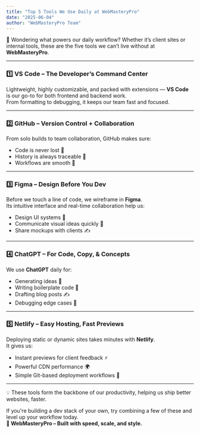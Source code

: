 ---
title: "Top 5 Tools We Use Daily at WebMasteryPro"
date: "2025-06-04"
author: "WebMasteryPro Team"
---

🧰 Wondering what powers our daily workflow? Whether it’s client sites or internal tools, these are the five tools we can’t live without at **WebMasteryPro**.

---

### 1️⃣ VS Code – The Developer’s Command Center

Lightweight, highly customizable, and packed with extensions — **VS Code** is our go-to for both frontend and backend work.  
From formatting to debugging, it keeps our team fast and focused.

---

### 2️⃣ GitHub – Version Control + Collaboration

From solo builds to team collaboration, GitHub makes sure:
- Code is never lost 🧠
- History is always traceable 📜
- Workflows are smooth 🔄

---

### 3️⃣ Figma – Design Before You Dev

Before we touch a line of code, we wireframe in **Figma**.  
Its intuitive interface and real-time collaboration help us:
- Design UI systems 🎨
- Communicate visual ideas quickly 🔁
- Share mockups with clients ✍️

---

### 4️⃣ ChatGPT – For Code, Copy, & Concepts

We use **ChatGPT** daily for:
- Generating ideas 🧠  
- Writing boilerplate code 🧱  
- Drafting blog posts ✍️  
- Debugging edge cases 🧪  

---

### 5️⃣ Netlify – Easy Hosting, Fast Previews

Deploying static or dynamic sites takes minutes with **Netlify**.  
It gives us:
- Instant previews for client feedback ⚡  
- Powerful CDN performance 🌍  
- Simple Git-based deployment workflows 🔁

---

💡 These tools form the backbone of our productivity, helping us ship better websites, faster.

If you're building a dev stack of your own, try combining a few of these and level up your workflow today.  
**🚀 WebMasteryPro – Built with speed, scale, and style.**
